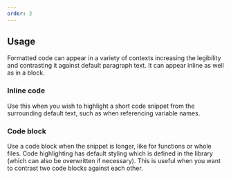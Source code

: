 ```yaml
---
order: 2
---
```


## Usage

Formatted code can appear in a variety of contexts increasing the legibility and contrasting it against default paragraph text. It can appear inline as well as in a block.

### Inline code

Use this when you wish to highlight a short code snippet from the surrounding default text, such as when referencing variable names.

### Code block

Use a code block when the snippet is longer, like for functions or whole files. Code highlighting has default styling which is defined in the library (which can also be overwritten if necessary). This is useful when you want to contrast two code blocks against each other.
